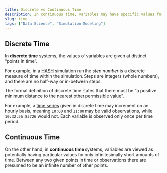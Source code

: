 ```yaml
---
title: Discrete vs Continuous Time
description: In continuous time, variables may have specific values for only infinitesimally short amounts of time. In discrete time, values are measured once per time interval.
slug: time
tags: ["Data Science", "Simulation Modeling"]
---
```


## Discrete Time

In **discrete time** systems, the values of variables are given at distinct “points in time”.

For example, in a [HASH](/platform) simulation run the _step number_ is a discrete measure of time within the simulation. Steps are integers (whole numbers), and there are no half-way or in-between steps.

The formal definition of discrete time states that there must be “a positive minimum distance to the nearest other permissible value”.

For example, a [time series](/glossary/time-series) given in discrete time may increment on an hourly basis, meaning `10:00` and `11:00` may be valid observations, while `10:32:56.83726` would not. Each variable is observed only once per time period.

## Continuous Time

On the other hand, in **continuous time** systems, variables are viewed as potentially having particular values for only infinitesimally short amounts of time. Between any two given points in time or observations there are presumed to be an infinite number of other points.
